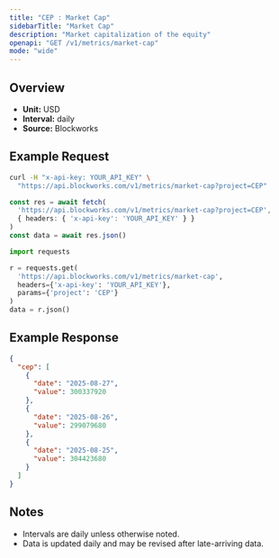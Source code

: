 ```yaml
---
title: "CEP : Market Cap"
sidebarTitle: "Market Cap"
description: "Market capitalization of the equity"
openapi: "GET /v1/metrics/market-cap"
mode: "wide"
---
```


## Overview

- **Unit:** USD
- **Interval:** daily
- **Source:** Blockworks

## Example Request

<CodeGroup>

```bash cURL
curl -H "x-api-key: YOUR_API_KEY" \
  "https://api.blockworks.com/v1/metrics/market-cap?project=CEP"
```

```typescript TypeScript
const res = await fetch(
  'https://api.blockworks.com/v1/metrics/market-cap?project=CEP',
  { headers: { 'x-api-key': 'YOUR_API_KEY' } }
)
const data = await res.json()
```

```python Python
import requests

r = requests.get(
  'https://api.blockworks.com/v1/metrics/market-cap',
  headers={'x-api-key': 'YOUR_API_KEY'},
  params={'project': 'CEP'}
)
data = r.json()
```

</CodeGroup>

## Example Response

```json
{
  "cep": [
    {
      "date": "2025-08-27",
      "value": 300337920
    },
    {
      "date": "2025-08-26",
      "value": 299079680
    },
    {
      "date": "2025-08-25",
      "value": 304423680
    }
  ]
}
```

## Notes
- Intervals are daily unless otherwise noted.
- Data is updated daily and may be revised after late-arriving data.
